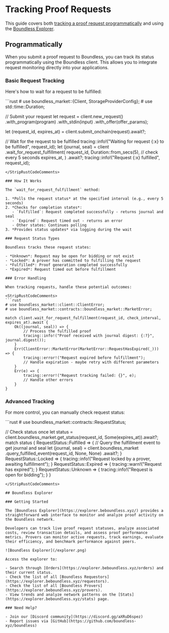 
# Tracking Proof Requests

This guide covers both [tracking a proof request programmatically](#programmatically) and using the [Boundless Explorer](#boundless-explorer).

## Programmatically

When you submit a proof request to Boundless, you can track its status programmatically using the Boundless client. This allows you to integrate request monitoring directly into your applications.

### Basic Request Tracking

Here's how to wait for a request to be fulfilled:

<StripRustCodeComments>
```rust
# use boundless_market::{Client, StorageProviderConfig};
# use std::time::Duration;

// Submit your request
let request = client.new_request()
    .with_program(program)
    .with_stdin(input)
    .with_offer(offer_params);

let (request_id, expires_at) = client.submit_onchain(request).await?;

// Wait for the request to be fulfilled
tracing::info!("Waiting for request {:x} to be fulfilled", request_id);
let (journal, seal) = client
    .wait_for_request_fulfillment(
        request_id,
        Duration::from_secs(5), // check every 5 seconds
        expires_at,
    )
    .await?;
tracing::info!("Request {:x} fulfilled", request_id);
```
</StripRustCodeComments>

### How It Works

The `wait_for_request_fulfillment` method:

1. *Polls the request status* at the specified interval (e.g., every 5 seconds)
2. *Checks for completion states*:
   - `Fulfilled`: Request completed successfully - returns journal and seal
   - `Expired`: Request timed out - returns an error
   - Other states: Continues polling
3. *Provides status updates* via logging during the wait

### Request Status Types

Boundless tracks these request states:

- *Unknown*: Request may be open for bidding or not exist
- *Locked*: A prover has committed to fulfilling the request
- *Fulfilled*: Proof generation completed successfully
- *Expired*: Request timed out before fulfillment

### Error Handling

When tracking requests, handle these potential outcomes:

<StripRustCodeComments>
```rust
# use boundless_market::client::ClientError;
# use boundless_market::contracts::boundless_market::MarketError;

match client.wait_for_request_fulfillment(request_id, check_interval, expires_at).await {
    Ok((journal, seal)) => {
        // Process the fulfilled proof
        tracing::info!("Proof received with journal digest: {:?}", journal.digest());
    }
    Err(ClientError::MarketError(MarketError::RequestHasExpired(_))) => {
        tracing::error!("Request expired before fulfillment");
        // Handle expiration - maybe retry with different parameters
    }
    Err(e) => {
        tracing::error!("Request tracking failed: {}", e);
        // Handle other errors
    }
}
```
</StripRustCodeComments>

### Advanced Tracking

For more control, you can manually check request status:

<StripRustCodeComments>
```rust
# use boundless_market::contracts::RequestStatus;

// Check status once
let status = client.boundless_market.get_status(request_id, Some(expires_at)).await?;
match status {
    RequestStatus::Fulfilled => {
        // Query the fulfillment event to get journal and seal
        let (journal, seal) = client.boundless_market
            .query_fulfilled_event(request_id, None, None)
            .await?;
    }
    RequestStatus::Locked => {
        tracing::info!("Request locked by a prover, awaiting fulfillment");
    }
    RequestStatus::Expired => {
        tracing::warn!("Request has expired");
    }
    RequestStatus::Unknown => {
        tracing::info!("Request is open for bidding");
    }
}
```
</StripRustCodeComments>

## Boundless Explorer

### Getting Started

The [Boundless Explorer](https://explorer.beboundless.xyz/) provides a straightforward web interface to monitor and analyze proof activity on the Boundless network.

Developers can track live proof request statuses, analyze associated costs, review transaction details, and assess proof performance metrics. Provers can monitor active requests, track earnings, evaluate their efficiency, and benchmark performance against peers.

![Boundless Explorer](/explorer.png)

Access the explorer to:

- Search through [Orders](https://explorer.beboundless.xyz/orders) and their current status.
- Check the list of all [Boundless Requestors](https://explorer.beboundless.xyz/requestors).
- Check the list of all [Boundless Provers](https://explorer.beboundless.xyz/provers).
- View trends and analyze network patterns on the [Stats](https://explorer.beboundless.xyz/stats) page.

### Need Help?

- Join our [Discord community](https://discord.gg/aXRuD6spez)
- Report issues via [GitHub](https://github.com/boundless-xyz/boundless)


